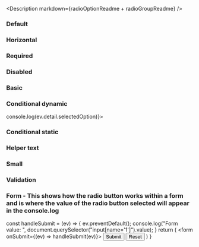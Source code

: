 

<Meta title="React Components/Radio button" component={IcRadioGroup} />

<Description
  markdown={radioOptionReadme + radioGroupReadme}
/> 

### Default

<Canvas> 
  <Story name="Default">
      <IcRadioGroup label="This is a label" name="1">
          <IcRadioOption value="valueName1" label="Unselected / Default"></IcRadioOption>
          <IcRadioOption  value="valueName2" label="Selected / Default" selected ></IcRadioOption>
          <IcRadioOption
            value="valueName3"
            label="Unselected / Disabled"
            disabled
          ></IcRadioOption>
        </IcRadioGroup>
  </Story>
</Canvas>  

### Horizontal

<Canvas>
  <Story name="Horizontal">
        <IcRadioGroup
          orientation="horizontal"
          label="This is a label"
          name="1"
        >
          <IcRadioOption
            value="valueName1"
            label="Selected / Default"
            selected
          ></IcRadioOption>
          <IcRadioOption
            value="valueName2"
            label="Unselected / Default"
          ></IcRadioOption>
        </IcRadioGroup>
  </Story>
</Canvas>

### Required

<Canvas>
  <Story name="Required">
      <IcRadioGroup label="This is a label" required name="1">
          <IcRadioOption value="valueName1" label="Unselected / Default"></IcRadioOption>
          <IcRadioOption  value="valueName2" label="Selected / Default" selected ></IcRadioOption>
          <IcRadioOption
            value="valueName3"
            label="Unselected / Disabled"
            disabled
          ></IcRadioOption>
        </IcRadioGroup>
  </Story>
</Canvas>  

### Disabled 

<Canvas>
  <Story name="Disabled">
      <IcRadioGroup label="This is a label" name="1">
          <IcRadioOption value="valueName1" label="Unselected / Disabled 1" disabled></IcRadioOption>
          <IcRadioOption value="valueName2" label="Unselected / Disabled 2" disabled></IcRadioOption>
          <IcRadioOption
            value="valueName3"
            label="Unselected / Disabled 3"
            disabled
          ></IcRadioOption>
          <IcRadioOption
            value="valueName4"
            label="Selected / Disabled"
            disabled
            selected
          ></IcRadioOption>
        </IcRadioGroup>
  </Story>
</Canvas>

### Basic 

<Canvas>
  <Story name="Basic">
      <IcRadioGroup label="This is a label" name="1">
            <IcRadioOption value="valueName1"></IcRadioOption>
            <IcRadioOption value="valueName2"></IcRadioOption>
      </IcRadioGroup>
  </Story>
</Canvas>

### Conditional dynamic

<Canvas>
  <Story name="Conditional dynamic" parameters={{ loki: { skip: true } }}>
        <IcRadioGroup label="Conditional dynamic" name="1" onIcChange={(ev) => console.log(ev.detail.selectedOption)}> 
        <IcRadioOption additionalFieldDisplay="dynamic" value="valueName1" label="option1">
             <IcTextField slot="additional-field" placeholder="Placeholder" label="What's your favourite type of coffee? "></IcTextField>
          </IcRadioOption>
          <IcRadioOption additionalFieldDisplay="dynamic" value="valueName2" label="option2 - error example">
            <IcTextField 
              validationStatus="error"
              validationText="Now it has really gone to (coffee) pot"
              slot="additional-field" 
              placeholder="Placeholder" 
              label="What's your favourite type of coffee? ">
            </IcTextField>
          </IcRadioOption> 
          <IcRadioOption additionalFieldDisplay="dynamic"value="valueName3" label="option3">
             <IcTextField slot="additional-field" placeholder="Placeholder" label="What's your favourite type of coffee? "></IcTextField>
          </IcRadioOption>
        </IcRadioGroup>
  </Story>
</Canvas>

### Conditional static

<Canvas>
  <Story name="Conditional static" parameters={{ loki: { skip: true } }}>
      <IcRadioGroup label="Conditional dynamic" name="1"> 
        <IcRadioOption value="valueName1" label="option1">
          <IcTextField
            slot="additional-field"
            label="What's your favourite type of coffee?"
          ></IcTextField>
        </IcRadioOption>
        <IcRadioOption value="valueName2" label="option2">
        </IcRadioOption>
      </IcRadioGroup>
  </Story>
</Canvas>

### Helper text

<Canvas> 
  <Story name="Helper text">
      <IcRadioGroup label="This is a label" name="1" helperText="Helper text">
          <IcRadioOption value="valueName1" label="Unselected / Default"></IcRadioOption>
          <IcRadioOption  value="valueName2" label="Selected / Default" selected ></IcRadioOption>
          <IcRadioOption
            value="valueName3"
            label="Unselected / Disabled"
            disabled
          ></IcRadioOption>
        </IcRadioGroup>
  </Story>
</Canvas>

### Small

<Canvas> 
  <Story name="Small">
      <IcRadioGroup label="This is a label" name="1" small>
          <IcRadioOption value="valueName1" label="Unselected / Default" small></IcRadioOption>
          <IcRadioOption  value="valueName2" label="Selected / Default" selected small></IcRadioOption>
          <IcRadioOption
            value="valueName3"
            label="Unselected / Disabled"
            disabled
            small
          ></IcRadioOption>
        </IcRadioGroup>
  </Story>
</Canvas>

### Validation

<Canvas> 
  <Story name="Validation">
      <IcRadioGroup label="This is a label" name="1" validationStatus="error" validationText="Error message">
          <IcRadioOption value="valueName1" label="Unselected / Default" small></IcRadioOption>
          <IcRadioOption  value="valueName2" label="Selected / Default" selected small></IcRadioOption>
          <IcRadioOption
            value="valueName3"
            label="Unselected / Disabled"
            disabled
            small
          ></IcRadioOption>
        </IcRadioGroup>
  </Story>
</Canvas>

### Form - This shows how the radio button works within a form and is where the value of the radio button selected will appear in the console.log

  const handleSubmit = (ev) => {
    ev.preventDefault();
    console.log("Form value: ", document.querySelector("input[name='1']").value);
  }
  return (
    <form onSubmit={(ev) => handleSubmit(ev)}>
      <IcRadioGroup label="This is a label" name="1">
        <IcRadioOption
          value="valueName1"
          label="Unselected / Default"
        />
        <IcRadioOption
          value="valueName2"
          label="Selected / Default"
        />
        <IcRadioOption
          value="valueName3"
          label="Unselected / Disabled"
          disabled
        />
      </IcRadioGroup>
      <input type="submit" value="Submit" />
      <input type="reset" value="Reset" />
    </form>
  )
}

<Canvas>
  <Story name="Form" parameters={{ loki: { skip: true }}}>
    <Form />
  </Story>
</Canvas>

